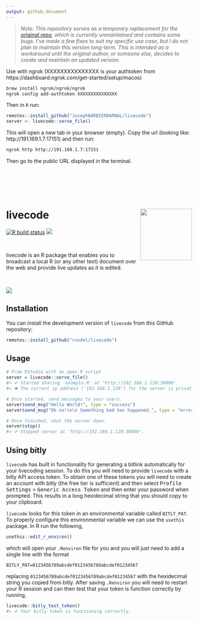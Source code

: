 ```yaml
---
output: github_document
---
```


> *Note: This repository serves as a temporary replacement for the [original repo](https://github.com/rundel/livecode), which is currently unmaintained and contains some bugs. I’ve made a few fixes to suit my specific use case, but I do not plan to maintain this version long-term. This is intended as a workaround until the original author, or someone else, decides to create and maintain an updated version.*


Use with ngrok (XXXXXXXXXXXXXXX is your authtoken from https://dashboard.ngrok.com/get-started/setup/macos)

```bash
brew install ngrok/ngrok/ngrok
ngrok config add-authtoken XXXXXXXXXXXXXXX
```

Then in `R` run:

``` r
remotes::install_github("JosephBARBIERDARNAL/livecode")
server <- livecode::serve_file()
```

This will open a new tab in your browser (empty). Copy the url (looking like: http://191.169.1.7:17151) and then run:

```bash
ngrok http http://191.169.1.7:17151
```

Then go to the public URL displayed in the terminal.



<br><br><br><br>


# livecode <img src='man/figures/logo.png' align="right" height="140" />

<!-- badges: start -->
[![R build status](https://github.com/rundel/livecode/workflows/R-CMD-check/badge.svg)](https://github.com/rundel/livecode/actions?query=workflow%3AR-CMD-check)
![](https://img.shields.io/badge/lifecycle-experimental-orange.svg)
<!-- badges: end -->

<br/>

livecode is an R package that enables you to broadcast a local R (or any other text) document over the web and provide live updates as it is edited.

<br/>

![](man/figures/livecode.png)


## Installation

You can install the development version of `livecode` from this GitHub repository:

``` r
remotes::install_github("rundel/livecode")
```

## Usage

``` r
# From RStudio with an open R script
server = livecode::serve_file()
#> ✔ Started sharing 'example.R' at 'http://192.168.1.128:30000'.
#> ✖ The current ip address ('192.168.1.128') for the server is private, only users on the same local network are likely to be able to connect.

# Once started, send messages to your users.
server$send_msg("Hello World!", type = "success")
server$send_msg("Oh no!\n\n Something bad has happened.", type = "error")

# Once finished, shut the server down.
server$stop()
#> ✔ Stopped server at 'http://192.168.1.128:30000'.
```

## Using bitly

`livecode` has built in functionality for generating a bitlink automatically for your livecoding session. To do this you will need to provide `livecode` with a bitly API access token. To obtain one of these tokens you will need to create an account with bitly (the free tier is sufficient) and then select <kbd>Profile Settings</kbd> > <kbd>Generic Access Token</kbd> and then enter your password when prompted. This results in a long hexidecimal string that you should copy to your clipboard.

`livecode` looks for this token in an environmental variable called `BITLY_PAT`. To properly configure this environmental variable we can use the `usethis` package. In R run the following,

```r
usethis::edit_r_environ()
```

which will open your `.Renviron` file for you and you will just need to add a single line with the format

```
BITLY_PAT=0123456789abcdef0123456789abcdef01234567
```

replacing `0123456789abcdef0123456789abcdef01234567` with the hexidecimal string you copied from bitly. After saving `.Renviron` you will need to restart your R session and can then test that your token is function correctly by running,

```r
livecode::bitly_test_token()
#> ✔ Your bitly token is functioning correctly.
```

